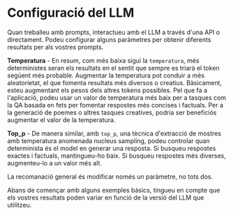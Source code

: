 # Configuració del LLM

Quan treballeu amb prompts, interactueu amb el LLM a través d'una API o directament. Podeu configurar alguns paràmetres per obtenir diferents resultats per als vostres prompts. 

**Temperatura** - En resum, com més baixa sigui la `temperatura`, més deterministes seran els resultats en el sentit que sempre es triarà el token següent més probable. Augmentar la temperatura pot conduir a més aleatorietat, el que fomenta resultats més diversos o creatius. Bàsicament, esteu augmentant els pesos dels altres tokens possibles. Pel que fa a l'aplicació, podeu usar un valor de temperatura més baix per a tasques com la QA basada en fets per fomentar respostes més concises i factuals. Per a la generació de poemes o altres tasques creatives, podria ser beneficiós augmentar el valor de la temperatura.

**Top_p** - De manera similar, amb `top_p`, una tècnica d'extracció de mostres amb temperatura anomenada nucleus sampling, podeu controlar quan determinista és el model en generar una resposta. Si busqueu respostes exactes i factuals, mantingueu-ho baix. Si busqueu respostes més diverses, augmenteu-lo a un valor més alt.

La recomanació general és modificar només un paràmetre, no tots dos.

Abans de començar amb alguns exemples bàsics, tingueu en compte que els vostres resultats poden variar en funció de la versió del LLM que utilitzeu.